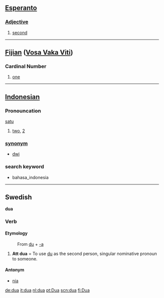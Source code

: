 == [[Esperanto]] ==

===[[Adjective]]===

# [[second]]

----

== [[Fijian]] ([[:fj:dua|Vosa Vaka Viti]]) ==

=== Cardinal Number ===

# [[one]]

----

== [[Indonesian]] ==

=== Pronouncation ===
[[Media:id-satu.ogg|satu]]

# [[two]], [[2]]

=== [[synonym]] ===
* [[dwi]]

===search keyword===
* bahasa_indonesia

----

==Swedish==
'''dua'''
===Verb===
====Etymology====
:From [[du]] + [[-a#Swedish|-a]]

# '''Att dua''' = To use [[du]] as the second person, singular nominative pronoun to someone.

====Antonym====
*[[nia#verb|nia]]

[[de:dua]]
[[it:dua]]
[[nl:dua]]
[[pt:Dua]]
[[scn:dua]]
[[fi:Dua]]